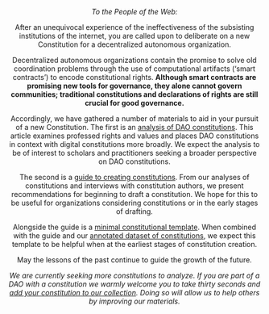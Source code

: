 
<Header title="Constitutions of Web3" />


*To the People of the Web:*

After an unequivocal experience of the ineffectiveness of the subsisting institutions of the internet, you are called upon to deliberate on a new Constitution for a decentralized autonomous organization.

Decentralized autonomous organizations contain the promise to solve old coordination problems through the use of computational artifacts (‘smart contracts’) to encode constitutional rights.  **Although smart contracts are promising new tools for governance, they alone cannot govern communities; traditional constitutions and declarations of rights are still crucial for good governance.**

Accordingly, we have gathered a number of materials to aid in your pursuit of a new Constitution. The first is an [analysis of DAO constitutions](/article). This article examines professed rights and values and places DAO constitutions in context with digital constitutions more broadly. We expect the analysis to be of interest to scholars and practitioners seeking a broader perspective on DAO constitutions.

The second is a [guide to creating constitutions](/guide). From our analyses of constitutions and interviews with constitution authors, we present recommendations for beginning to draft a constitution. We hope for this to be useful for organizations considering constitutions or in the early stages of drafting.

Alongside the guide is a [minimal constitutional template](/template). When combined with the guide and our [annotated dataset of constitutions](https://airtable.com/shr5r9t19gfW7YYPs/tbltBIhUFqZE1tfle), we expect this template to be helpful when at the earliest stages of constitution creation.

May the lessons of the past continue to guide the growth of the future.

*We are currently seeking more constitutions to analyze. If you are part of a DAO with a constitution we warmly welcome you to take thirty seconds and [add your constitution to our collection](https://metagov.typeform.com/addconstitution). Doing so will allow us to help others by improving our materials.*


<Collab/>



